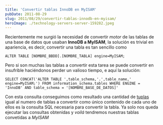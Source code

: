 ```yaml
---
title: 'Convertir tablas InnoDB en MyISAM'
pubDate: 2011-08-29
slug: 2011/08/29/convertir-tablas-innodb-en-myisam/
heroImage: ./technology-servers-server-159282.jpeg
---
```


Recientemente me surgió la necesidad de convertir *motor* de las tablas de una base de datos que usaban **InnoDB a MyISAM**, la solución es trivial en apariencia, es decir, convertir una tabla es tan sencillo como

```
ALTER TABLE [NOMBRE_BBDD].[NOMBRE_TABLA] engine=MyISAM;
```

Pero si son muchas las tablas a convertir esta tarea se puede convertir en insufrible haciéndonos perder un valioso tiempo, e aquí la solución:

```
SELECT CONCAT('ALTER TABLE ',table_schema,'.',table_name,' engine=MyISAM;') FROM information_schema.tables WHERE ENGINE = 'InnoDB' AND table_schema = '[NOMBRE_BASE_DE_DATOS]'
```

Con esta consulta conseguimos como resultado una cantidad de [tuplas](http://es.wikipedia.org/wiki/Tupla) igual al numero de tablas a convertir como único contenido de cada uno de ellos es la consulta SQL necesaria para convertir la tabla. Ya solo nos queda ejecutar las consultas obtenidas y *voilá* tendremos nuestras tablas convetidas a _MyISAM_
